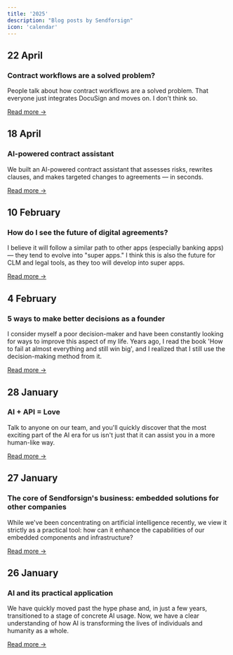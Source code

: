 ```yaml
---
title: '2025'
description: "Blog posts by Sendforsign"
icon: 'calendar'
---
```


## 22 April

### Contract workflows are a solved problem?

People talk about how contract workflows are a solved problem. That everyone just integrates DocuSign and moves on. I don't think so.

[Read more →](/blog/contract-workflows-are-a-solved-problem)

## 18 April

### AI-powered contract assistant

We built an AI-powered contract assistant that assesses risks, rewrites clauses, and makes targeted changes to agreements — in seconds.

[Read more →](/blog/ai-powered-contract-assistant)

## 10 February

### How do I see the future of digital agreements?

I believe it will follow a similar path to other apps (especially banking apps) — they tend to evolve into "super apps." I think this is also the future for CLM and legal tools, as they too will develop into super apps.

[Read more →](/blog/how-do-i-see-the-future-of-digital-agreements)

## 4 February

### 5 ways to make better decisions as a founder

I consider myself a poor decision-maker and have been constantly looking for ways to improve this aspect of my life. Years ago, I read the book 'How to fail at almost everything and still win big', and I realized that I still use the decision-making method from it.

[Read more →](/blog/5-ways-to-make-better-decisions-as-a-founder)

## 28 January

### AI + API = Love

Talk to anyone on our team, and you'll quickly discover that the most exciting part of the AI era for us isn't just that it can assist you in a more human-like way.

[Read more →](/blog/ai-api-love)

## 27 January

### The core of Sendforsign's business: embedded solutions for other companies

While we've been concentrating on artificial intelligence recently, we view it strictly as a practical tool: how can it enhance the capabilities of our embedded components and infrastructure?

[Read more →](/blog/the-core-of-sendforsign-s-business-embedded-solutions-for-other-companies)

## 26 January

### AI and its practical application

We have quickly moved past the hype phase and, in just a few years, transitioned to a stage of concrete AI usage. Now, we have a clear understanding of how AI is transforming the lives of individuals and humanity as a whole.

[Read more →](/blog/ai-and-its-practical-application)

